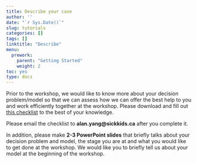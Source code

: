 ```yaml
---
title: Describe your case
author: ''
date: "`r Sys.Date()`"
slug: tutorials
categories: []
tags: []
linktitle: "Describe"
menu:
  prework:
    parent: "Getting Started"
    weight: 2
toc: yes
type: docs
---
```


Prior to the workshop, we would like to know more about your decision problem/model so that we can assess how we can offer the best help to you and work efficiently together at the workshop. Please download and fill out [this checklist](../../../Course_Modularization/Intro, general, packages/Description of own case template.docx) to the best of your knowledge.

Please email the checklist to **alan.yang@sickkids.ca** after you complete it.

In addition, please make **2-3 PowerPoint slides** that briefly talks about your decision problem and model, the stage you are at and what you would like to get done at the workshop. We would like you to briefly tell us about your model at the beginning of the workshop.

